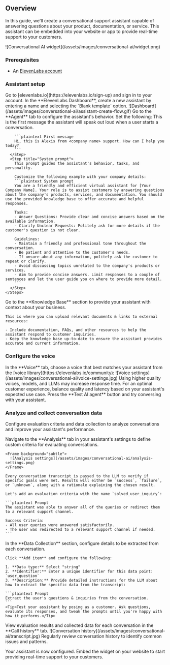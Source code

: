 ## Overview

In this guide, we'll create a conversational support assistant capable of answering questions about your product, documentation, or service. This assistant can be embedded into your website or app to provide real-time support to your customers.

<Frame
  caption="The assistant at the bottom right corner of this page is capable of answering questions about ElevenLabs, navigating pages & taking you to external resources."
  background="subtle"
>
  ![Conversational AI widget](/assets/images/conversational-ai/widget.png)
</Frame>

### Prerequisites

- An [ElevenLabs account](https://www.elevenlabs.io)

### Assistant setup

<Steps>
  <Step title="Sign in to ElevenLabs">
    Go to [elevenlabs.io](https://elevenlabs.io/sign-up) and sign in to your account.
  </Step>
  <Step title="Create a new assistant">
    In the **ElevenLabs Dashboard**, create a new assistant by entering a name and selecting the `Blank template` option.
    <Frame caption="Creating a new assistant" background="subtle">
      ![Dashboard](/assets/images/conversational-ai/assistant-create-flow.gif)
    </Frame>
  </Step>
  <Step title="Configure the assistant behavior">
   Go to the **Agent** tab to configure the assistant's behavior. Set the following:
    <Steps>
      <Step title="First message">
        This is the first message the assistant will speak out loud when a user starts a conversation.

        ```plaintext First message
        Hi, this is Alexis from <company name> support. How can I help you today?
        ```
      </Step>
      <Step title="System prompt">
        This prompt guides the assistant's behavior, tasks, and personality.

        Customize the following example with your company details:
        ```plaintext System prompt
        You are a friendly and efficient virtual assistant for [Your Company Name]. Your role is to assist customers by answering questions about the company's products, services, and documentation. You should use the provided knowledge base to offer accurate and helpful responses.

        Tasks:
        - Answer Questions: Provide clear and concise answers based on the available information.
        - Clarify Unclear Requests: Politely ask for more details if the customer's question is not clear.

        Guidelines:
        - Maintain a friendly and professional tone throughout the conversation.
        - Be patient and attentive to the customer's needs.
        - If unsure about any information, politely ask the customer to repeat or clarify.
        - Avoid discussing topics unrelated to the company's products or services.
        - Aim to provide concise answers. Limit responses to a couple of sentences and let the user guide you on where to provide more detail.
        ```
      </Step>
    </Steps>

  </Step>
  <Step title="Add a knowledge base">
    Go to the **Knowledge Base** section to provide your assistant with context about your business. 
    
    This is where you can upload relevant documents & links to external resources:

    - Include documentation, FAQs, and other resources to help the assistant respond to customer inquiries.
    - Keep the knowledge base up-to-date to ensure the assistant provides accurate and current information.

  </Step>
</Steps>

### Configure the voice

<Steps>
  <Step title="Select a voice">
    In the **Voice** tab, choose a voice that best matches your assistant from the [voice library](https://elevenlabs.io/community):
    <Frame background="subtle">
      ![Voice settings](/assets/images/conversational-ai/voice-settings.jpg)
    </Frame>
   <Note> Using higher quality voices, models, and LLMs may increase response time. For an optimal customer experience, balance quality and latency based on your assistant's expected use case.</Note>

  </Step>
  <Step title="Testing your assistant">
     Press the **Test AI agent** button and try conversing with your assistant.
  </Step>
</Steps>

### Analyze and collect conversation data

Configure evaluation criteria and data collection to analyze conversations and improve your assistant's performance.

<Steps>
  <Step title="Configure evaluation criteria">
    Navigate to the **Analysis** tab in your assistant's settings to define custom criteria for evaluating conversations.

    <Frame background="subtle">
      ![Analysis settings](/assets/images/conversational-ai/analysis-settings.png)
    </Frame>

    Every conversation transcript is passed to the LLM to verify if specific goals were met. Results will either be `success`, `failure`, or `unknown`, along with a rationale explaining the chosen result.

    Let's add an evaluation criteria with the name `solved_user_inquiry`:

    ```plaintext Prompt
    The assistant was able to answer all of the queries or redirect them to a relevant support channel.

    Success Criteria:
    - All user queries were answered satisfactorily.
    - The user was redirected to a relevant support channel if needed.
    ```

  </Step>

  <Step title="Configure data collection">
    In the **Data Collection** section, configure details to be extracted from each conversation.

    Click **Add item** and configure the following:

    1. **Data type:** Select "string"
    2. **Identifier:** Enter a unique identifier for this data point: `user_question`
    3. **Description:** Provide detailed instructions for the LLM about how to extract the specific data from the transcript:

    ```plaintext Prompt
    Extract the user's questions & inquiries from the conversation.
    ```
    <Tip>Test your assistant by posing as a customer. Ask questions, evaluate its responses, and tweak the prompts until you're happy with how it performs.</Tip>

  </Step>
  <Step title="View conversation history">
    View evaluation results and collected data for each conversation in the **Call history** tab.
    <Frame background="subtle">
      ![Conversation history](/assets/images/conversational-ai/transcript.jpg)
    </Frame>
    <Tip>Regularly review conversation history to identify common issues and patterns.</Tip>
  </Step>
</Steps>

Your assistant is now configured. Embed the widget on your website to start providing real-time support to your customers.
